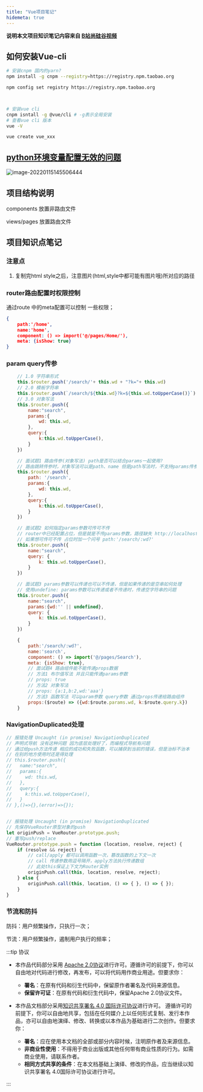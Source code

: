 ```yaml
---
title: "Vue项目笔记"
hidemeta: true
---
```


**说明本文项目知识笔记内容来自 [B站尚硅谷视频](https://www.bilibili.com/video/BV1Vf4y1T7bw?p=10&spm_id_from=pageDriver)**

## 如何安装Vue-cli

```bash
# 安装cnpm 国内的yarn?
npm install -g cnpm --registry=https://registry.npm.taobao.org

npm config set registry https://registry.npm.taobao.org



# 安装vue cli  
cnpm isntall -g @vue/cli # -g表示全局安装
# 查看vue cli 版本
vue -V

vue create vue_xxx

```

## [python环境变量配置无效的问题](https://zhuanlan.zhihu.com/p/431747120)

![image-20220115145506444](https://s2.loli.net/2023/07/15/INyuG4bdKnh5jMf.png)

## 项目结构说明

 components 放置非路由文件

views/pages 放置路由文件

## 项目知识点笔记

### 注意点

1. 复制完html style之后，注意图片(html,style中都可能有图片哦)所对应的路径

### router路由配置时权限控制

通过route 中的meta配置可以控制 一些权限；

```json
{
    path:'/home',
    name:'home',
    component: () => import('@/pages/Home/'),
    meta: {isShow: true}
}
```

### param query传参

```js
    // 1.0 字符串形式
    this.$router.push('/search/'+ this.wd + "?k="+ this.wd)
    // 2.0 模板字符串
    this.$router.push(`/search/${this.wd}?k=${this.wd.toUpperCase()}`)
    // 3.0 对象写法
    this.$router.push({
        name:"search",
        params:{
            wd: this.wd,
        },
        query:{
            k:this.wd.toUpperCase(),
        }
    })

    // 面试题1 路由传参(对象写法) path是否可以结合params一起使用?
    // 路由跳转传参时，对象写法可以是path、name 但是path写法时，不支持params传参
    this.$router.push({
        path: '/search',
        params:{
            wd: this.wd,
        },
        query:{
            k:this.wd.toUpperCase(),
        }
    })

    // 面试题2 如何指定params参数可传可不传
    // router中已经配置占位，但是就是不传params参数，路径缺失 http://localhost:8080/#/?k=KJKJ
    // 如果想可传可不传 占位时加一个问号 path:'/search/:wd?'
    this.$router.push({
        name:"search",
        query: {
            k: this.wd.toUpperCase(),
        }
    })

    // 面试题3 params参数可以传递也可以不传递，但是如果传递的是空串如何处理
    // 使用undefine: params参数可以传递或者不传递时，传递空字符串的问题
    this.$router.push({
        name:"search",
        params:{wd:'' || undefined},
        query: {
            k: this.wd.toUpperCase(),
        }
    })

	{
		path:'/search/:wd?',
		name:'search',
		component: () => import('@/pages/Search'),
		meta: {isShow: true},
		// 面试题4 路由组件能不能传递props数据
		// 方法1 布尔值写法 并且只能传递params参数
		// props: true
		// 方法2 对象写法
		// props: {a:1,b:2,wd:'aaa'}
		// 方法3 函数写法 可以param参数 query参数 通过props传递给路由组件
		props:($route) => ({wd:$route.params.wd, k:$route.query.k})  
    }
```

### NavigationDuplicated处理

```js
// 报错处理 Uncaught (in promise) NavigationDuplicated
// 声明式导航 没有这种问题 因为底层处理好了，而编程式导航有问题
// 通过给push方法传递 相应的成功和失败函数，可以捕获到当前的错误，但是治标不治本
// 在别的地方使用时还是得处理
// this.$router.push({
//   name:"search",
//   params:{
//     wd: this.wd,
//   },
//   query:{
//     k:this.wd.toUpperCase(),
//   }
// },()=>{},(error)=>{});


// 报错处理 Uncaught (in promise) NavigationDuplicated
// 先保存VueRouter原型对象的push 
let originPush = VueRouter.prototype.push;
// 重写push/replace 
VueRouter.prototype.push = function (location, resolve, reject) {
    if (resolve && reject) {
        // call/apply 都可以调用函数一次，篡改函数的上下文一次
        // call 传递参数用逗号隔开，apply方法执行传递数组
        // 此处this保证上下文为Router实例
        originPush.call(this, location, resolve, reject);
    } else {
        originPush.call(this, location, () => { }, () => { });
    }
}
```

### 节流和防抖

防抖：用户频繁操作，只执行一次；

节流：用户频繁操作，遏制用户执行的频率；

:::tip 协议

- 本作品代码部分采用 [Apache 2.0协议](https://www.apache.org/licenses/LICENSE-2.0)进行许可。遵循许可的前提下，你可以自由地对代码进行修改，再发布，可以将代码用作商业用途。但要求你：
  - **署名**：在原有代码和衍生代码中，保留原作者署名及代码来源信息。
  - **保留许可证**：在原有代码和衍生代码中，保留Apache 2.0协议文件。

- 本作品文档部分采用[知识共享署名 4.0 国际许可协议](http://creativecommons.org/licenses/by/4.0/)进行许可。 遵循许可的前提下，你可以自由地共享，包括在任何媒介上以任何形式复制、发行本作品，亦可以自由地演绎、修改、转换或以本作品为基础进行二次创作。但要求你：
  - **署名**：应在使用本文档的全部或部分内容时候，注明原作者及来源信息。
  - **非商业性使用**：不得用于商业出版或其他任何带有商业性质的行为。如需商业使用，请联系作者。
  - **相同方式共享的条件**：在本文档基础上演绎、修改的作品，应当继续以知识共享署名 4.0国际许可协议进行许可。

:::